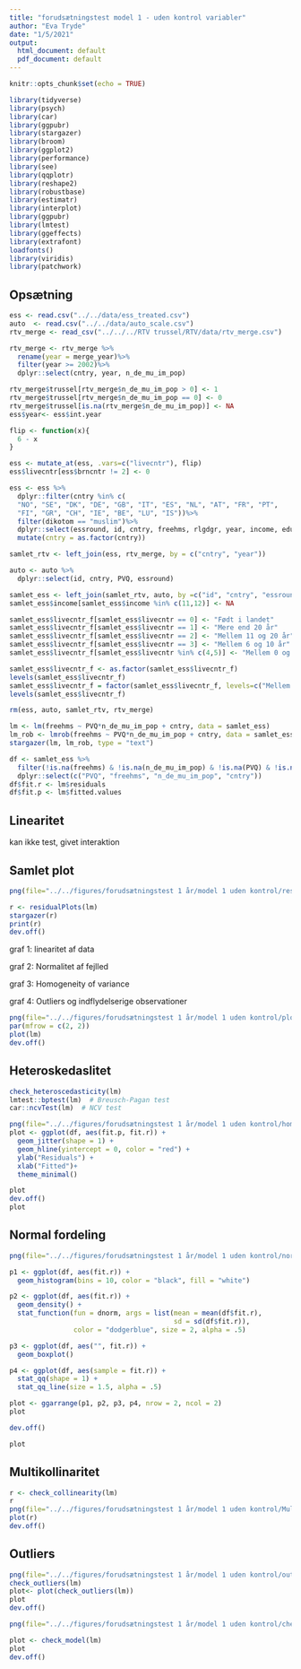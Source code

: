 ---
title: "forudsætningstest model 1 - uden kontrol variabler"
author: "Eva Tryde"
date: "1/5/2021"
output:
  html_document: default
  pdf_document: default
---

```{r setup, include=FALSE}
knitr::opts_chunk$set(echo = TRUE)
```

```{r, message=FALSE, include=FALSE}
library(tidyverse)
library(psych)
library(car)
library(ggpubr)
library(stargazer)
library(broom)
library(ggplot2)
library(performance)
library(see)
library(qqplotr)
library(reshape2)
library(robustbase)
library(estimatr)
library(interplot)
library(ggpubr)
library(lmtest)
library(ggeffects)
library(extrafont)
loadfonts()
library(viridis)
library(patchwork)


```

## Opsætning


```{r data, message=FALSE}
ess <- read.csv("../../data/ess_treated.csv")
auto  <- read.csv("../../data/auto_scale.csv")
rtv_merge <- read_csv("../../../RTV trussel/RTV/data/rtv_merge.csv")
```

```{r, message=FALSE}
rtv_merge <- rtv_merge %>%
  rename(year = merge_year)%>%
  filter(year >= 2002)%>%
  dplyr::select(cntry, year, n_de_mu_im_pop)

rtv_merge$trussel[rtv_merge$n_de_mu_im_pop > 0] <- 1
rtv_merge$trussel[rtv_merge$n_de_mu_im_pop == 0] <- 0
rtv_merge$trussel[is.na(rtv_merge$n_de_mu_im_pop)] <- NA
ess$year<- ess$int.year

flip <- function(x){
  6 - x
}

ess <- mutate_at(ess, .vars=c("livecntr"), flip)
ess$livecntr[ess$brncntr != 2] <- 0

ess <- ess %>%
  dplyr::filter(cntry %in% c(
  "NO", "SE", "DK", "DE", "GB", "IT", "ES", "NL", "AT", "FR", "PT",
  "FI", "GR", "CH", "IE", "BE", "LU", "IS"))%>%
  filter(dikotom == "muslim")%>%
  dplyr::select(essround, id, cntry, freehms, rlgdgr, year, income, educ.ba, female, age, livecntr)%>%
  mutate(cntry = as.factor(cntry))

samlet_rtv <- left_join(ess, rtv_merge, by = c("cntry", "year"))

auto <- auto %>%
  dplyr::select(id, cntry, PVQ, essround)

samlet_ess <- left_join(samlet_rtv, auto, by =c("id", "cntry", "essround"))
samlet_ess$income[samlet_ess$income %in% c(11,12)] <- NA

samlet_ess$livecntr_f[samlet_ess$livecntr == 0] <- "Født i landet"
samlet_ess$livecntr_f[samlet_ess$livecntr == 1] <- "Mere end 20 år"
samlet_ess$livecntr_f[samlet_ess$livecntr == 2] <- "Mellem 11 og 20 år"
samlet_ess$livecntr_f[samlet_ess$livecntr == 3] <- "Mellem 6 og 10 år"
samlet_ess$livecntr_f[samlet_ess$livecntr %in% c(4,5)] <- "Mellem 0 og 5 år"

samlet_ess$livecntr_f <- as.factor(samlet_ess$livecntr_f)
levels(samlet_ess$livecntr_f)
samlet_ess$livecntr_f = factor(samlet_ess$livecntr_f, levels=c("Mellem 0 og 5 år",  "Mellem 6 og 10 år", "Mellem 11 og 20 år", "Mere end 20 år", "Født i landet"))
levels(samlet_ess$livecntr_f)
```


```{r}
rm(ess, auto, samlet_rtv, rtv_merge)
```

```{r}
lm <- lm(freehms ~ PVQ*n_de_mu_im_pop + cntry, data = samlet_ess)
lm_rob <- lmrob(freehms ~ PVQ*n_de_mu_im_pop + cntry, data = samlet_ess, control = lmrob.control(k.max = 500, fast.s.large.n = Inf))
stargazer(lm, lm_rob, type = "text")
```

```{r}
df <- samlet_ess %>%
  filter(!is.na(freehms) & !is.na(n_de_mu_im_pop) & !is.na(PVQ) & !is.na(cntry))%>%
  dplyr::select(c("PVQ", "freehms", "n_de_mu_im_pop", "cntry"))
df$fit.r <- lm$residuals
df$fit.p <- lm$fitted.values
```

## Linearitet
kan ikke test, givet interaktion

## Samlet plot

```{r}
png(file="../../figures/forudsætningstest 1 år/model 1 uden kontrol/residualer.png", width = 7.5, height = 4, units = "in", res=500)

r <- residualPlots(lm)
stargazer(r)
print(r)
dev.off()

```

graf 1: linearitet af data

graf 2: Normalitet af fejlled

graf 3: Homogeneity of variance

graf 4: Outliers og indflydelserige observationer\

```{r}
png(file="../../figures/forudsætningstest 1 år/model 1 uden kontrol/plotr.png", width = 7.5, height = 7.5, units = "in", res=500)
par(mfrow = c(2, 2))
plot(lm)
dev.off()

```

## **Heteroskedaslitet**

```{r}
check_heteroscedasticity(lm)
lmtest::bptest(lm)  # Breusch-Pagan test
car::ncvTest(lm)  # NCV test
```

```{r}
png(file="../../figures/forudsætningstest 1 år/model 1 uden kontrol/homoskedadastitet.png", width = 7.5, height = 7.5, units = "in", res=500)
plot <- ggplot(df, aes(fit.p, fit.r)) +
  geom_jitter(shape = 1) +
  geom_hline(yintercept = 0, color = "red") +
  ylab("Residuals") +
  xlab("Fitted")+
  theme_minimal()

plot
dev.off()
plot
```

## Normal fordeling

```{r}
png(file="../../figures/forudsætningstest 1 år/model 1 uden kontrol/normal fordeling.png", width = 7.5, height = 7.5, units = "in", res=500)

p1 <- ggplot(df, aes(fit.r)) +
  geom_histogram(bins = 10, color = "black", fill = "white")

p2 <- ggplot(df, aes(fit.r)) +
  geom_density() +
  stat_function(fun = dnorm, args = list(mean = mean(df$fit.r),
                                         sd = sd(df$fit.r)),
                color = "dodgerblue", size = 2, alpha = .5)

p3 <- ggplot(df, aes("", fit.r)) +
  geom_boxplot() 

p4 <- ggplot(df, aes(sample = fit.r)) +
  stat_qq(shape = 1) +
  stat_qq_line(size = 1.5, alpha = .5)

plot <- ggarrange(p1, p2, p3, p4, nrow = 2, ncol = 2)
plot

dev.off()

plot
```

## Multikollinaritet

```{r}
r <- check_collinearity(lm)
r
png(file="../../figures/forudsætningstest 1 år/model 1 uden kontrol/Multicollinearity.png", width = 7.5, height = 5, units = "in", res=500)
plot(r)
dev.off()

```

## Outliers

```{r}
png(file="../../figures/forudsætningstest 1 år/model 1 uden kontrol/outliers.png", width = 7.5, height = 5, units = "in", res=500)
check_outliers(lm)
plot<- plot(check_outliers(lm))
plot
dev.off()

```

```{r}
png(file="../../figures/forudsætningstest 1 år/model 1 uden kontrol/check model.png", width = 7.5, height = 9, units = "in", res=500)

plot <- check_model(lm)
plot
dev.off()
```

```{r}

```


